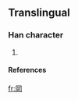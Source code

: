 ==Translingual==

===Han character===
{{Han char|rn=|rad=冂|as=06|sn=8|four=|canj=月廿人女 (BTOV)}}

# {{defn|Han}}

====References====
{{Han ref|kx=0129.191|dkj=|dj=|hdz=10100.141|uh=34BA|ud=13498|bh=|bd=}}



[[fr:㒺]]